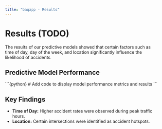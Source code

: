 ```yaml
---
title: "baqapp - Results"
---
```


# Results (TODO)

The results of our predictive models showed that certain factors such as time of day, day of the week, and location significantly influence the likelihood of accidents.

## Predictive Model Performance

\```{python}
# Add code to display model performance metrics and results
\```

## Key Findings

- **Time of Day:** Higher accident rates were observed during peak traffic hours.
- **Location:** Certain intersections were identified as accident hotspots.
